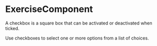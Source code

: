 

<Meta component={ExerciseComponent} title="Lessons/05 - Hooks Pattern/Exercise" />

# ExerciseComponent

A checkbox is a square box that can be activated or deactivated when ticked. 

Use checkboxes to select one or more options from a list of choices.
